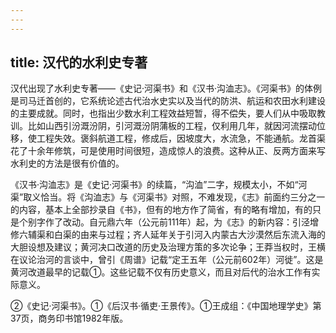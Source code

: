 ```yaml
---
---
---
```

title: 汉代的水利史专著
---



汉代出现了水利史专著——《史记·河渠书》和《汉书·沟洫志》。《河渠书》的体例是司马迁首创的，它系统论述古代治水史实以及当代的防洪、航运和农田水利建设的主要成就。同时，也指出少数水利工程效益短暂，得不偿失，要人们从中吸取教训。比如山西引汾溉汾阴，引河溉汾阴蒲板的工程，仅利用几年，就因河流摆动位移，使工程失效。褒斜航道工程，修成后，因坡度大，水流急，不能通航。龙首渠花了十余年修筑，可是使用时间很短，造成惊人的浪费。这种从正、反两方面来写水利史的方法是很有价值的。

《汉书·沟洫志》是《史记·河渠书》的续篇，“沟洫”二字，规模太小，不如“河渠”取义恰当。将《沟洫志》与《河渠书》对照，不难发现，《志》前面约三分之一的内容，基本上全部抄录自《书》，但有的地方作了简省，有的略有增加，有的只是个别字作了改动。自元鼎六年（公元前111年）起，为《志》的新内容：引泾增修六辅渠和白渠的由来与过程；齐人延年关于引河入内蒙古大沙漠然后东流入海的大胆设想及建议；黄河决口改道的历史及治理方策的多次论争；王莽当权时，王横在议论治河的言谈中，曾引《周谱》记载“定王五年（公元前602年）河徙”。这是黄河改道最早的记载①。这些记载不仅有历史意义，而且对后代的治水工作有实际意义。

②《史记·河渠书》。①《后汉书·循吏·王景传》。①王成组：《中国地理学史》第37页，商务印书馆1982年版。